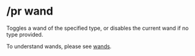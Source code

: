 
# /pr wand

<Command command="wand (inspect|rollback|restore)" />

Toggles a wand of the specified type, or disables the current wand if no type provided.

To understand wands, please see [wands](/features/wands).
